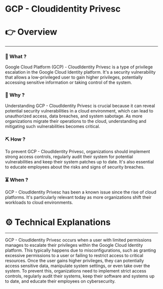 # GCP - Cloudidentity Privesc


# 👉 Overview

---

### 👀 What ?

Google Cloud Platform (GCP) - CloudIdentity Privesc is a type of privilege escalation in the Google Cloud Identity platform. It's a security vulnerability that allows a low-privileged user to gain higher privileges, potentially accessing sensitive information or taking control of the system.


### 🧐 Why ?

Understanding GCP - CloudIdentity Privesc is crucial because it can reveal potential security vulnerabilities in a cloud environment, which can lead to unauthorized access, data breaches, and system sabotage. As more organizations migrate their operations to the cloud, understanding and mitigating such vulnerabilities becomes critical.


### ⛏️ How ?

To prevent GCP - CloudIdentity Privesc, organizations should implement strong access controls, regularly audit their system for potential vulnerabilities and keep their system patches up to date. It's also essential to educate employees about the risks and signs of security breaches.


### ⏳ When ?

GCP - CloudIdentity Privesc has been a known issue since the rise of cloud platforms. It's particularly relevant today as more organizations shift their workloads to cloud environments.


# ⚙️ Technical Explanations

---

GCP - CloudIdentity Privesc occurs when a user with limited permissions manages to escalate their privileges within the Google Cloud Identity platform. This typically happens due to misconfigurations, such as granting excessive permissions to a user or failing to restrict access to critical resources. Once the user gains higher privileges, they can potentially access sensitive data, manipulate system settings, or even take over the system. To prevent this, organizations need to implement strict access controls, regularly audit their systems, keep their software and systems up to date, and educate their employees on cybersecurity.
